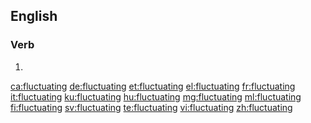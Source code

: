 ==English==

===Verb===
{{head|en|present participle}}

# {{present participle of|fluctuate|lang=en}}

[[ca:fluctuating]]
[[de:fluctuating]]
[[et:fluctuating]]
[[el:fluctuating]]
[[fr:fluctuating]]
[[it:fluctuating]]
[[ku:fluctuating]]
[[hu:fluctuating]]
[[mg:fluctuating]]
[[ml:fluctuating]]
[[fi:fluctuating]]
[[sv:fluctuating]]
[[te:fluctuating]]
[[vi:fluctuating]]
[[zh:fluctuating]]